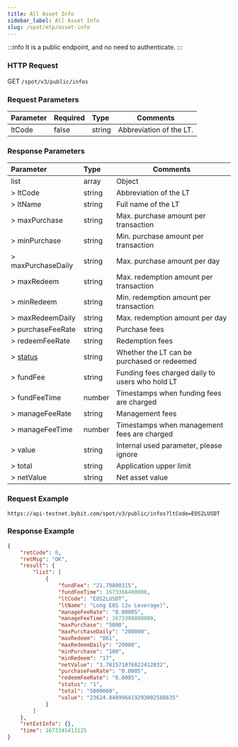 ```yaml
---
title: All Asset Info
sidebar_label: All Asset Info
slug: /spot/etp/asset-info
---
```


:::info
It is a public endpoint, and no need to authenticate.
:::

### HTTP Request
GET <code>/spot/v3/public/infos</code>

### Request Parameters
| Parameter | Required | Type | Comments|
|:----- |:-------|:-----|------ |
|ltCode|false|string|Abbreviation of the LT.|

### Response Parameters
| Parameter | Type | Comments|
|:----- |:-----|----- |
|list |array |Object |
|> ltCode |string |Abbreviation of the LT|
|> ltName |string |Full name of the LT|
|> maxPurchase |string |Max. purchase amount per transaction|
|> minPurchase |string |Min. purchase amount per transaction|
|> maxPurchaseDaily |string |Max. purchase amount per day|
|> maxRedeem |string |Max. redemption amount per transaction|
|> minRedeem |string |Min. redemption amount per transaction|
|> maxRedeemDaily |string |Max. redemption amount per day|
|> purchaseFeeRate |string |Purchase fees|
|> redeemFeeRate |string |Redemption fees|
|> [status](../enum#ltstatus)|string |Whether the LT can be purchased or redeemed |
|> fundFee |string |Funding fees charged daily to users who hold LT |
|> fundFeeTime|number |Timestamps when funding fees are charged |
|> manageFeeRate|string|Management fees |
|> manageFeeTime|number |Timestamps when management fees are charged |
|> value|string|Internal used parameter, please ignore |
|> total|string|Application upper limit |
|> netValue|string|Net asset value|

### Request Example

```http
https://api-testnet.bybit.com/spot/v3/public/infos?ltCode=EOS2LUSDT
```

### Response Example

```json
{
    "retCode": 0,
    "retMsg": "OK",
    "result": {
        "list": [
            {
                "fundFee": "21.79800315",
                "fundFeeTime": 1673366400000,
                "ltCode": "EOS2LUSDT",
                "ltName": "Long EOS (2x Leverage)",
                "manageFeeRate": "0.00005",
                "manageFeeTime": 1673398800000,
                "maxPurchase": "5000",
                "maxPurchaseDaily": "200000",
                "maxRedeem": "861",
                "maxRedeemDaily": "20000",
                "minPurchase": "100",
                "minRedeem": "17",
                "netValue": "3.781571076822412032",
                "purchaseFeeRate": "0.0005",
                "redeemFeeRate": "0.0005",
                "status": "1",
                "total": "5000000",
                "value": "23624.848996419293002588635"
            }
        ]
    },
    "retExtInfo": {},
    "time": 1673345413125
}
```
